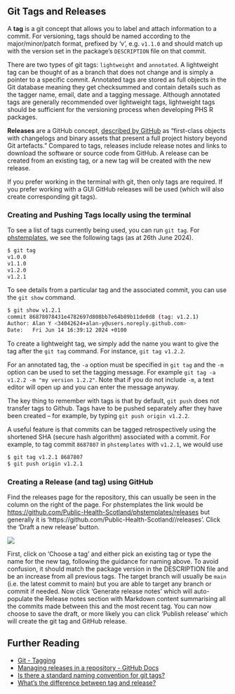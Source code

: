 ## Git Tags and Releases
A **tag** is a git concept that allows you to label and attach information to a commit. For versioning, tags should be named according to the major/minor/patch format, prefixed by 'v', e.g. `v1.1.0` and should match up with the version set in the package's `DESCRIPTION` file on that commit.

There are two types of git tags: `lightweight` and `annotated`. A lightweight tag can be thought of as a branch that does not change and is simply a pointer to a specific commit. Annotated tags are stored as full objects in the Git database meaning they get checksummed and contain details such as the tagger name, email, date and a tagging message. Although annotated tags are generally recommended over lightweight tags, lightweight tags should be sufficient for the versioning process when developing PHS R packages.

**Releases** are a GitHub concept, [described by GitHub](https://github.blog/2013-07-02-release-your-software){target="_blank"} as "first-class objects with changelogs and binary assets that present a full project history beyond Git artefacts." Compared to tags, releases include release notes and links to download the software or source code from GitHub. A release can be created from an existing tag, or a new tag will be created with the new release.

If you prefer working in the terminal with git, then only tags are required. If you prefer working with a GUI GitHub releases will be used (which will also create corresponding git tags).

### Creating and Pushing Tags locally using the terminal
To see a list of tags currently being used, you can run `git tag`. For [phstemplates](https://github.com/Public-Health-Scotland/phstemplates){target="_blank"}, we see the following tags (as at 26th June 2024).

``` bash
$ git tag
v1.0.0
v1.1.0
v1.2.0
v1.2.1
```

To see details from a particular tag and the associated commit, you can use the `git show` command.

``` bash
$ git show v1.2.1
commit 86878078431e4782697d808bb7e64b89b11de0d8 (tag: v1.2.1)
Author: Alan Y <34042624+alan-y@users.noreply.github.com>
Date:   Fri Jun 14 16:39:12 2024 +0100
```

To create a lightweight tag, we simply add the name you want to give the tag after the `git tag` command. For instance, `git tag v1.2.2`.  

For an annotated tag, the `-a` option must be specified in `git tag` and the `-m` option can be used to set the tagging message. For example `git tag -a v1.2.2 -m "my version 1.2.2"`. Note that if you do not include `-m`, a text editor will open up and you can enter the message anyway.  

The key thing to remember with tags is that by default, `git push` does not transfer tags to Github. Tags have to be pushed separately after they have been created -- for example, by typing `git push origin v1.2.2`.

A useful feature is that commits can be tagged retrospectively using the shortened SHA (secure hash algorithm) associated with a commit. For example, to tag commit `8687807` in `phstemplates` with `v1.2.1`, we would use

``` bash
$ git tag v1.2.1 8687807
$ git push origin v1.2.1
```

### Creating a Release (and tag) using GitHub
Find the releases page for the repository, this can usually be seen in the column on the right of the page. For phstemplates the link would be [https://github.com/Public-Health-Scotland/phstemplates/releases]() but generally it is 'https://github.com/Public-Health-Scotland/*<repository name>*/releases'. Click the 'Draft a new release' button. 

![](new_release_page.png){fig-alt="A screenshot of the key part of the GitHub 'new release' page."}

First, click on 'Choose a tag' and either pick an existing tag or type the name for the new tag, following the guidance for naming above. To avoid confusion, it should match the package version in the DESCRIPTION file and be an increase from all previous tags. The target branch will usually be `main` (i.e. the latest commit to main) but you are able to target any branch or commit if needed. Now click 'Generate release notes' which will auto-populate the Release notes section with Markdown content summarising all the commits made between this and the most recent tag. You can now choose to save the draft, or more likely you can click 'Publish release' which will create the git tag and GitHub release.

## Further Reading
 * [Git - Tagging](https://git-scm.com/book/en/v2/Git-Basics-Tagging){target="_blank"}  
 * [Managing releases in a repository - GitHub Docs](https://docs.github.com/en/repositories/releasing-projects-on-github/managing-releases-in-a-repository){target="_blank"}  
 * [Is there a standard naming convention for git tags?](https://stackoverflow.com/a/2011372){target="_blank"}  
 * [What's the difference between tag and release?](https://stackoverflow.com/a/18512221){target="_blank"}
